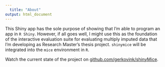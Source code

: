 ```yaml
---
  title: "About"
output: html_document
---
```

  
This Shiny app has the sole purpose of showing that I'm able to program an app in `R Shiny`. However, if all goes well, I might use this as the foundation of the interactive evaluation suite for evaluating multiply imputed data that I'm developing as Research Master's thesis project. `shinymice` will be integrated into the `mice` environment in `R`.

Watch the current state of the project on [github.com/gerkovink/shinyMice](https://github.com/gerkovink/shinyMice/).